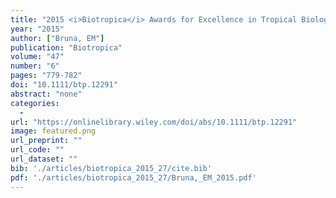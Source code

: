 ```yaml
---
title: "2015 <i>Biotropica</i> Awards for Excellence in Tropical Biology and Conservation"
year: "2015"
author: ["Bruna, EM"]
publication: "Biotropica"
volume: "47"
number: "6"
pages: "779-782"
doi: "10.1111/btp.12291"
abstract: "none"
categories: 
  - 
url: "https://onlinelibrary.wiley.com/doi/abs/10.1111/btp.12291"
image: featured.png
url_preprint: ""
url_code: ""
url_dataset: ""
bib: './articles/biotropica_2015_27/cite.bib'
pdf: './articles/biotropica_2015_27/Bruna,_EM_2015.pdf'
---
```

